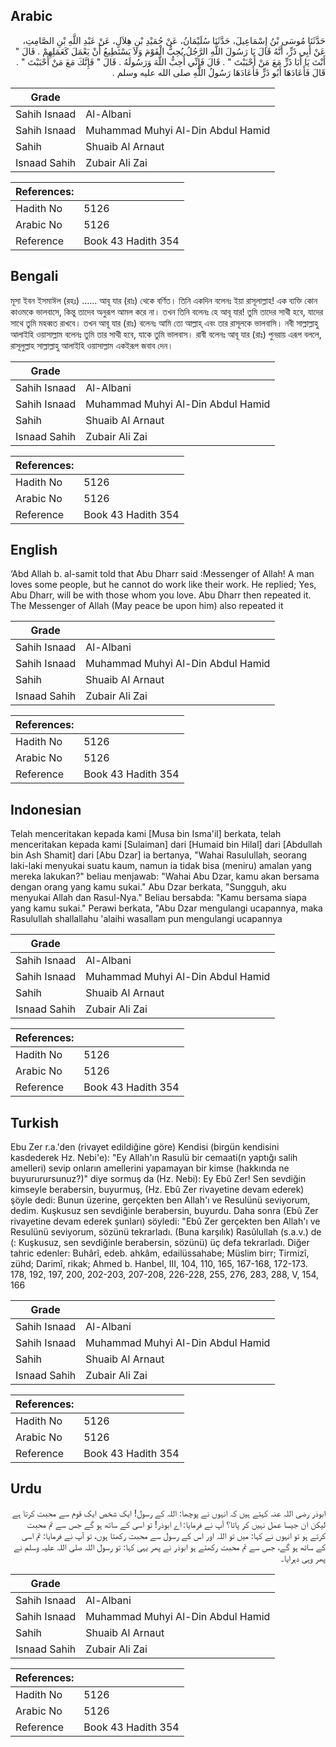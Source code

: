 ## Arabic


<div dir="rtl" lang="ar" style={{fontSize:'larger',backgroundColor:'#f8f9fa',padding:20}}>
حَدَّثَنَا مُوسَى بْنُ إِسْمَاعِيلَ، حَدَّثَنَا سُلَيْمَانُ، عَنْ حُمَيْدِ بْنِ هِلاَلٍ، عَنْ عَبْدِ اللَّهِ بْنِ الصَّامِتِ، عَنْ أَبِي ذَرٍّ، أَنَّهُ قَالَ يَا رَسُولَ اللَّهِ الرَّجُلُ يُحِبُّ الْقَوْمَ وَلاَ يَسْتَطِيعُ أَنْ يَعْمَلَ كَعَمَلِهِمْ ‏.‏ قَالَ ‏"‏ أَنْتَ يَا أَبَا ذَرٍّ مَعَ مَنْ أَحْبَبْتَ ‏"‏ ‏.‏ قَالَ فَإِنِّي أُحِبُّ اللَّهَ وَرَسُولَهُ ‏.‏ قَالَ ‏"‏ فَإِنَّكَ مَعَ مَنْ أَحْبَبْتَ ‏"‏ ‏.‏ قَالَ فَأَعَادَهَا أَبُو ذَرٍّ فَأَعَادَهَا رَسُولُ اللَّهِ صلى الله عليه وسلم ‏.‏
</div>
<div style={{backgroundColor:'#f8f9fa',padding:20, marginBottom: 10}}><table> <thead> <tr> <th>Grade</th> <th></th> </tr> </thead> <tbody> <tr><td>Sahih Isnaad</td><td>Al-Albani</td></tr><tr><td>Sahih Isnaad</td><td>Muhammad Muhyi Al-Din Abdul Hamid</td></tr><tr><td>Sahih</td><td>Shuaib Al Arnaut</td></tr><tr><td>Isnaad Sahih</td><td>Zubair Ali Zai</td></tr></tbody></table><table> <thead> <tr> <th>References:</th> <th></th> </tr> </thead> <tbody><tr><td>Hadith No</td><td>5126</td></tr><tr><td>Arabic No</td><td>5126</td></tr><tr><td>Reference</td><td>Book 43 Hadith 354</td></tr></tbody></table></div>

## Bengali


<div dir="ltr" lang="bn" style={{fontSize:'larger',backgroundColor:'#f8f9fa',padding:20}}>
মূসা ইবন ইসমাঈল (রহঃ) ...... আবূ যার (রাঃ) থেকে বর্ণিত। তিনি একদিন বলেনঃ ইয়া রাসূলাল্লাহ! এক ব্যক্তি কোন কাওমকে ভালবাসে, কিন্তু তাদেব অনুরূপ আমল করে না। তখন তিনি বলেনঃ হে আবূ যার! তুমি তাদের সাথী হবে, যাদের সাথে তুমি মহব্বত রাখবে। তখন আবূ যার (রাঃ) বলেনঃ আমি তো আল্লাহ্‌ এবং তার রাসূলকে ভালবাসি। নবী সাল্লাল্লাহু আলাইহি ওয়াসাল্লাম বলেনঃ তুমি তার সাথী হবে, যাকে তুমি ভালবাস। রাবী বলেনঃ আবূ যার (রাঃ) পুনরায় এরূপ বললে, রাসূলুল্লাহ সাল্লাল্লাহু আলাইহি ওয়াসাল্লাম একইরূপ জবাব দেন।
</div>
<div style={{backgroundColor:'#f8f9fa',padding:20, marginBottom: 10}}><table> <thead> <tr> <th>Grade</th> <th></th> </tr> </thead> <tbody> <tr><td>Sahih Isnaad</td><td>Al-Albani</td></tr><tr><td>Sahih Isnaad</td><td>Muhammad Muhyi Al-Din Abdul Hamid</td></tr><tr><td>Sahih</td><td>Shuaib Al Arnaut</td></tr><tr><td>Isnaad Sahih</td><td>Zubair Ali Zai</td></tr></tbody></table><table> <thead> <tr> <th>References:</th> <th></th> </tr> </thead> <tbody><tr><td>Hadith No</td><td>5126</td></tr><tr><td>Arabic No</td><td>5126</td></tr><tr><td>Reference</td><td>Book 43 Hadith 354</td></tr></tbody></table></div>

## English


<div dir="ltr" lang="en" style={{fontSize:'larger',backgroundColor:'#f8f9fa',padding:20}}>
‘Abd Allah b. al-samit told that Abu Dharr said :Messenger of Allah! A man loves some people, but he cannot do work like their work. He replied; Yes, Abu Dharr, will be with those whom you love. Abu Dharr then repeated it. The Messenger of Allah (May peace be upon him) also repeated it
</div>
<div style={{backgroundColor:'#f8f9fa',padding:20, marginBottom: 10}}><table> <thead> <tr> <th>Grade</th> <th></th> </tr> </thead> <tbody> <tr><td>Sahih Isnaad</td><td>Al-Albani</td></tr><tr><td>Sahih Isnaad</td><td>Muhammad Muhyi Al-Din Abdul Hamid</td></tr><tr><td>Sahih</td><td>Shuaib Al Arnaut</td></tr><tr><td>Isnaad Sahih</td><td>Zubair Ali Zai</td></tr></tbody></table><table> <thead> <tr> <th>References:</th> <th></th> </tr> </thead> <tbody><tr><td>Hadith No</td><td>5126</td></tr><tr><td>Arabic No</td><td>5126</td></tr><tr><td>Reference</td><td>Book 43 Hadith 354</td></tr></tbody></table></div>

## Indonesian


<div dir="ltr" lang="id" style={{fontSize:'larger',backgroundColor:'#f8f9fa',padding:20}}>
Telah menceritakan kepada kami [Musa bin Isma'il] berkata, telah menceritakan kepada kami [Sulaiman] dari [Humaid bin Hilal] dari [Abdullah bin Ash Shamit] dari [Abu Dzar] ia bertanya, "Wahai Rasulullah, seorang laki-laki menyukai suatu kaum, namun ia tidak bisa (meniru) amalan yang mereka lakukan?" beliau menjawab: "Wahai Abu Dzar, kamu akan bersama dengan orang yang kamu sukai." Abu Dzar berkata, "Sungguh, aku menyukai Allah dan Rasul-Nya." Beliau bersabda: "Kamu bersama siapa yang kamu sukai." Perawi berkata, "Abu Dzar mengulangi ucapannya, maka Rasulullah shallallahu 'alaihi wasallam pun mengulangi ucapannya
</div>
<div style={{backgroundColor:'#f8f9fa',padding:20, marginBottom: 10}}><table> <thead> <tr> <th>Grade</th> <th></th> </tr> </thead> <tbody> <tr><td>Sahih Isnaad</td><td>Al-Albani</td></tr><tr><td>Sahih Isnaad</td><td>Muhammad Muhyi Al-Din Abdul Hamid</td></tr><tr><td>Sahih</td><td>Shuaib Al Arnaut</td></tr><tr><td>Isnaad Sahih</td><td>Zubair Ali Zai</td></tr></tbody></table><table> <thead> <tr> <th>References:</th> <th></th> </tr> </thead> <tbody><tr><td>Hadith No</td><td>5126</td></tr><tr><td>Arabic No</td><td>5126</td></tr><tr><td>Reference</td><td>Book 43 Hadith 354</td></tr></tbody></table></div>

## Turkish


<div dir="ltr" lang="tr" style={{fontSize:'larger',backgroundColor:'#f8f9fa',padding:20}}>
Ebu Zer r.a.'den (rivayet edildiğine göre) Kendisi (birgün kendisini kasdederek Hz. Nebi'e): "Ey Allah'ın Rasulü bir cemaati(n yaptığı salih amelleri) sevip onların amellerini yapamayan bir kimse (hakkında ne buyururursunuz?)" diye sormuş da (Hz. Nebi): Ey Ebû Zer! Sen sevdiğin kimseyle berabersin, buyurmuş, (Hz. Ebû Zer rivayetine devam ederek) şöyle dedi: Bunun üzerine, gerçekten ben Allah'ı ve Resulünü seviyorum, dedim. Kuşkusuz sen sevdiğinle berabersin, buyurdu. Daha sonra (Ebû Zer rivayetine devam ederek şunları) söyledi: "Ebû Zer gerçekten ben Allah'ı ve Resulünü seviyorum, sözünü tekrarladı. (Buna karşılık) Rasûlullah (s.a.v.) de (: Kuşkusuz, sen sevdiğinle berabersin, sözünü) üç defa tekrarladı. Diğer tahric edenler: Buhârî, edeb. ahkâm, edailüssahabe; Müslim birr; Tirmizî, zühd; Darimî, rikak; Ahmed b. Hanbel, III, 104, 110, 165, 167-168, 172-173. 178, 192, 197, 200, 202-203, 207-208, 226-228, 255, 276, 283, 288, V, 154, 166
</div>
<div style={{backgroundColor:'#f8f9fa',padding:20, marginBottom: 10}}><table> <thead> <tr> <th>Grade</th> <th></th> </tr> </thead> <tbody> <tr><td>Sahih Isnaad</td><td>Al-Albani</td></tr><tr><td>Sahih Isnaad</td><td>Muhammad Muhyi Al-Din Abdul Hamid</td></tr><tr><td>Sahih</td><td>Shuaib Al Arnaut</td></tr><tr><td>Isnaad Sahih</td><td>Zubair Ali Zai</td></tr></tbody></table><table> <thead> <tr> <th>References:</th> <th></th> </tr> </thead> <tbody><tr><td>Hadith No</td><td>5126</td></tr><tr><td>Arabic No</td><td>5126</td></tr><tr><td>Reference</td><td>Book 43 Hadith 354</td></tr></tbody></table></div>

## Urdu


<div dir="rtl" lang="ur" style={{fontSize:'larger',backgroundColor:'#f8f9fa',padding:20}}>
ابوذر رضی اللہ عنہ کہتے ہیں کہ انہوں نے پوچھا: اللہ کے رسول! ایک شخص ایک قوم سے محبت کرتا ہے لیکن ان جیسا عمل نہیں کر پاتا؟ آپ نے فرمایا: اے ابوذر! تو اسی کے ساتھ ہو گے جس سے تم محبت کرتے ہو تو انہوں نے کہا: میں تو اللہ اور اس کے رسول سے محبت رکھتا ہوں، تو آپ نے فرمایا: تم اسی کے ساتھ ہو گے، جس سے تم محبت رکھتے ہو ابوذر نے پھر یہی کہا: تو رسول اللہ صلی اللہ علیہ وسلم نے پھر وہی دہرایا۔
</div>
<div style={{backgroundColor:'#f8f9fa',padding:20, marginBottom: 10}}><table> <thead> <tr> <th>Grade</th> <th></th> </tr> </thead> <tbody> <tr><td>Sahih Isnaad</td><td>Al-Albani</td></tr><tr><td>Sahih Isnaad</td><td>Muhammad Muhyi Al-Din Abdul Hamid</td></tr><tr><td>Sahih</td><td>Shuaib Al Arnaut</td></tr><tr><td>Isnaad Sahih</td><td>Zubair Ali Zai</td></tr></tbody></table><table> <thead> <tr> <th>References:</th> <th></th> </tr> </thead> <tbody><tr><td>Hadith No</td><td>5126</td></tr><tr><td>Arabic No</td><td>5126</td></tr><tr><td>Reference</td><td>Book 43 Hadith 354</td></tr></tbody></table></div>